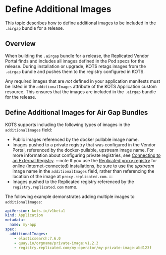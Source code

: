 
# Define Additional Images

This topic describes how to define additional images to be included in the `.airgap` bundle for a release.

## Overview

<AirGapBundle/>

When building the `.airgap` bundle for a release, the Replicated Vendor Portal finds and includes all images defined in the Pod specs for the release. During installation or upgrade, KOTS retags images from the `.airgap` bundle and pushes them to the registry configured in KOTS.

Any required images that are _not_ defined in your application manifests must be listed in the `additionalImages` attribute of the KOTS Application custom resource. This ensures that the images are included in the `.airgap` bundle for the release.

## Define Additional Images for Air Gap Bundles

KOTS supports including the following types of images in the `additionalImages` field:

* Public images referenced by the docker pullable image name.
* Images pushed to a private registry that was configured in the Vendor Portal, referenced by the docker-pullable, upstream image name. For more information about configuring private registries, see [Connecting to an External Registry](/vendor/packaging-private-images).
     :::note
     If you use the [Replicated proxy registry](/vendor/private-images-about) for online (internet-connected) installations, be sure to use the _upstream_ image name in the `additionalImages` field, rather than referencing the location of the image at `proxy.replicated.com`.
     :::
* Images pushed to the Replicated registry referenced by the `registry.replicated.com` name.

The following example demonstrates adding multiple images to `additionalImages`:

```yaml
apiVersion: kots.io/v1beta1
kind: Application
metadata:
  name: my-app
spec:
  additionalImages:
    - elasticsearch:7.6.0
    - quay.io/orgname/private-image:v1.2.3
    - registry.replicated.com/my-operator/my-private-image:abd123f
```